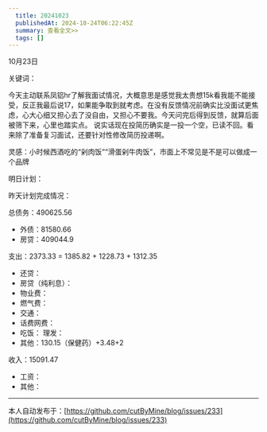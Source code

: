 ```yaml
---
  title: 20241023
  publishedAt: 2024-10-24T06:22:45Z
  summary: 查看全文>>
  tags: []
---
```


10月23日 

关键词：

今天主动联系凤铝hr了解我面试情况，大概意思是感觉我太贵想15k看我能不能接受，反正我最后说17，如果能争取到就考虑。在没有反馈情况前确实比没面试更焦虑，心大心细又担心去了没自由，又担心不要我。今天问完后得到反馈，就算后面被筛下来，心里也踏实点。
说实话现在投简历确实是一投一个空，已读不回。看来除了准备复习面试，还要针对性修改简历投递啊。

灵感：小时候西酒吃的“剁肉饭”“滑蛋剁牛肉饭”，市面上不常见是不是可以做成一个品牌

明日计划：

昨天计划完成情况：

总债务：490625.56
- 外债：81580.66
- 房贷：409044.9

支出：2373.33 = 1385.82 + 1228.73 + 1312.35
- 还贷：
- 房贷（纯利息）：
- 物业费：
- 燃气费：
- 交通：
- 话费网费：
- 吃饭：
 理发：
- 其他：130.15（保健药）+3.48+2

收入：15091.47
- 工资：
- 其他：


---
本人自动发布于：[https://github.com/cutByMine/blog/issues/233](https://github.com/cutByMine/blog/issues/233)

